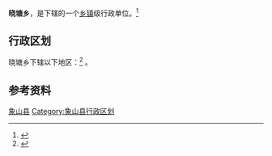 {{中国乡级行政区|33/02/25/201/000}}
'''晓塘乡'''，是{{PRC admin/fullname|{{PRC admin/parent|33/02/25/201/000}}}}下辖的一个[[乡镇|乡镇]]级行政单位。<ref>{{PRC admin/ref sgc|{{PRC admin/parent|{{{1|}}}}}}}</ref>

== 行政区划 ==
晓塘乡下辖以下地区：<ref>{{PRC admin/ref sgc|{{{1|}}}}}</ref>
{{PRC admin/children|33/02/25/201/000}}。

== 参考资料 ==
{{reflist}}

{{象山县行政区划|cat|X}}
{{Ningbo-stub}}
[[Category:宁波市乡镇|象山县]]
[[Category:象山县行政区划|Category:象山县行政区划]]